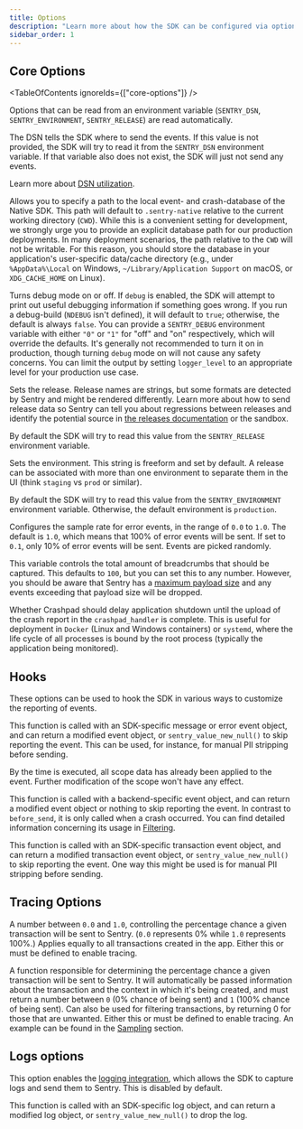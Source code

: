 ```yaml
---
title: Options
description: "Learn more about how the SDK can be configured via options. These are being passed to the init function and therefore set when the SDK is first initialized."
sidebar_order: 1
---
```


<PlatformContent includePath="configuration/config-intro" />

## Core Options

<TableOfContents ignoreIds={["core-options"]} />

Options that can be read from an environment variable (`SENTRY_DSN`, `SENTRY_ENVIRONMENT`, `SENTRY_RELEASE`) are read automatically.

<SdkOption name="dsn" type="string" envVar="SENTRY_DSN">

The DSN tells the SDK where to send the events. If this value is not provided, the SDK will try to read it from the `SENTRY_DSN` environment variable. If that variable also does not exist, the SDK will just not send any events.

Learn more about [DSN utilization](/product/sentry-basics/dsn-explainer/#dsn-utilization).

</SdkOption>

<SdkOption name="database_path" type="string" defaultValue=".sentry-native">

Allows you to specify a path to the local event- and crash-database of the Native SDK. This path will default to `.sentry-native` relative to the current working directory (`CWD`). While this is a convenient setting for development, we strongly urge you to provide an explicit database path for our production deployments. In many deployment scenarios, the path relative to the `CWD` will not be writable. For this reason, you should store the database in your application's user-specific data/cache directory (e.g., under `%AppData%\Local` on Windows, `~/Library/Application Support` on macOS, or `XDG_CACHE_HOME` on Linux).

</SdkOption>

<SdkOption name="debug" type="bool" envVar="SENTRY_DEBUG" defaultValue="false">

Turns debug mode on or off. If `debug` is enabled, the SDK will attempt to print out useful debugging information if something goes wrong. If you run a debug-build (`NDEBUG` isn't defined), it will default to `true`; otherwise, the default is always `false`. You can provide a `SENTRY_DEBUG` environment variable with either `"0"` or `"1"` for "off" and "on" respectively, which will override the defaults. It's generally not recommended to turn it on in production, though turning `debug` mode on will not cause any safety concerns. You can limit the output by setting `logger_level` to an appropriate level for your production use case.

</SdkOption>

<SdkOption name="release" type="string" envVar="SENTRY_RELEASE">

Sets the release. Release names are strings, but some formats are detected by Sentry and might be rendered differently. Learn more about how to send release data so Sentry can tell you about regressions between releases and identify the potential source in [the releases documentation](/product/releases/) or the <SandboxLink scenario="releases">sandbox</SandboxLink>.

By default the SDK will try to read this value from the `SENTRY_RELEASE` environment variable.

</SdkOption>

<SdkOption name="environment" type="string" defaultValue="production" envVar="SENTRY_ENVIRONMENT">

Sets the environment. This string is freeform and set by default. A release can be associated with more than one environment to separate them in the UI (think `staging` vs `prod` or similar).

By default the SDK will try to read this value from the `SENTRY_ENVIRONMENT` environment variable. Otherwise, the default environment is `production`.

</SdkOption>

<SdkOption name="sample_rate" type="float" defaultValue="1.0">

Configures the sample rate for error events, in the range of `0.0` to `1.0`. The default is `1.0`, which means that 100% of error events will be sent. If set to `0.1`, only 10% of error events will be sent. Events are picked randomly.

</SdkOption>

<SdkOption name="max_breadcrumbs" type="int" defaultValue="100">

This variable controls the total amount of breadcrumbs that should be captured. This defaults to `100`, but you can set this to any number. However, you should be aware that Sentry has a [maximum payload size](https://develop.sentry.dev/sdk/data-model/envelopes/#size-limits) and any events exceeding that payload size will be dropped.

</SdkOption>

<SdkOption name="crashpad_wait_for_upload" type="bool" defaultValue="false">

Whether Crashpad should delay application shutdown until the upload of the crash report in the `crashpad_handler` is complete. This is useful for deployment in `Docker` (Linux and Windows containers) or `systemd`, where the life cycle of all processes is bound by the root process (typically the application being monitored).

</SdkOption>

## Hooks

These options can be used to hook the SDK in various ways to customize the reporting of events.

<SdkOption name="before_send" type="function">

This function is called with an SDK-specific message or error event object, and can return a modified event object, or `sentry_value_new_null()` to skip reporting the event. This can be used, for instance, for manual PII stripping before sending.

By the time <PlatformIdentifier name="before_send" /> is executed, all scope data has already been applied to the event. Further modification of the scope won't have any effect.

</SdkOption>

<SdkOption name="on_crash" type="function">

This function is called with a backend-specific event object, and can return a modified event object or nothing to skip reporting the event. In contrast to `before_send`, it is only called when a crash occurred. You can find detailed information concerning its usage in [Filtering](/platforms/native/configuration/filtering/#using-on_crash).

</SdkOption>

<SdkOption name="before_transaction" type="function">

This function is called with an SDK-specific transaction event object, and can return a modified transaction event object, or `sentry_value_new_null()` to skip reporting the event. One way this might be used is for manual PII stripping before sending.

</SdkOption>

## Tracing Options

<SdkOption name="traces_sample_rate" type="float">

A number between `0.0` and `1.0`, controlling the percentage chance a given transaction will be sent to Sentry. (`0.0` represents 0% while `1.0` represents 100%.) Applies equally to all transactions created in the app. Either this or <PlatformIdentifier name="traces_sampler" /> must be defined to enable tracing.

</SdkOption>

<SdkOption name="traces_sampler" type="function">

A function responsible for determining the percentage chance a given transaction will be sent to Sentry. It will automatically be passed information about the transaction and the context in which it's being created, and must return a number between `0` (0% chance of being sent) and `1` (100% chance of being sent). Can also be used for filtering transactions, by returning 0 for those that are unwanted. Either this or <PlatformIdentifier name="traces_sample_rate" /> must be defined to enable tracing. An example can be found in the [Sampling](/platforms/native/configuration/sampling/#setting-a-sampling-function) section.

</SdkOption>

## Logs options

<SdkOption name="enable_logs" type="bool" defaultValue="false">

This option enables the [logging integration](/platforms/native/logs), which allows the SDK to capture logs and send them to Sentry. This is disabled by default.

</SdkOption>

<SdkOption name="before_send_log" type="function">

This function is called with an SDK-specific log object, and can return a modified log object, or `sentry_value_new_null()` to drop the log.

</SdkOption>
